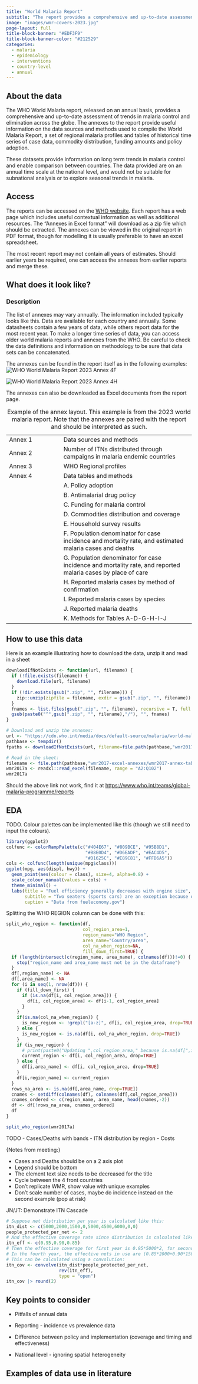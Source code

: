 ```yaml
---
title: "World Malaria Report"
subtitle: "The report provides a comprehensive and up-to-date assessment of trends in malaria control and elimination across the globe."
image: "images/wmr-covers-2023.jpg"
page-layout: full
title-block-banner: "#EDF3F9"
title-block-banner-color: "#212529"
categories:
  - malaria
  - epidemiology
  - interventions
  - country-level
  - annual
---
```


## About the data

The WHO World Malaria report, released on an annual basis, provides a comprehensive and up-to-date assessment of trends in malaria control and elimination across the globe. The annexes to the report provide useful information on the data sources and methods used to compile the World Malaria Report, a set of regional malaria profiles and tables of historical time series of case data, commodity distribution, funding amounts and policy adoption.

These datasets provide information on long term trends in malaria control and enable comparison between countries. The data provided are on an annual time scale at the national level, and would not be suitable for subnational analysis or to explore seasonal trends in malaria.

## Access

The reports can be accessed on the [WHO website](https://www.who.int/teams/global-malaria-programme/reports). Each report has a web page which includes useful contextual information as well as additional resources. The “Annexes in Excel format” will download as a zip file which should be extracted. The annexes can be viewed in the original report in PDF format, though for modelling it is usually preferable to have an excel spreadsheet.

The most recent report may not contain all years of estimates. Should earlier years be required, one can access the annexes from earlier reports and merge these.

## What does it look like?

### Description

The list of annexes may vary annually. The information included typically looks like this. Data are available for each country and annually. Some datasheets contain a few years of data, while others report data for the most recent year. To make a longer time series of data, you can access older world malaria reports and annexes from the WHO. Be careful to check the data definitions and information on methodology to be sure that data sets can be concatenated.

The annexes can be found in the report itself as in the following examples: ![](images/annex4F.png "WHO World Malaria Report 2023 Annex 4F")

![](images/annex4H.png "WHO World Malaria Report 2023 Annex 4H")

The annexes can also be downloaded as Excel documents from the report page.

|         |                                                                                                              |
|---------------------|---------------------------------------------------|
| Annex 1 | Data sources and methods                                                                                     |
| Annex 2 | Number of ITNs distributed through campaigns in malaria endemic countries                                    |
| Annex 3 | WHO Regional profiles                                                                                        |
| Annex 4 | Data tables and methods                                                                                      |
|         | A. Policy adoption                                                                                           |
|         | B. Antimalarial drug policy                                                                                  |
|         | C. Funding for malaria control                                                                               |
|         | D. Commodities distribution and coverage                                                                     |
|         | E. Household survey results                                                                                  |
|         | F. Population denominator for case incidence and mortality rate, and estimated malaria cases and deaths      |
|         | G. Population denominator for case incidence and mortality rate, and reported malaria cases by place of care |
|         | H. Reported malaria cases by method of confirmation                                                          |
|         | I. Reported malaria cases by species                                                                         |
|         | J. Reported malaria deaths                                                                                   |
|         | K. Methods for Tables A-D-G-H-I-J                                                                            |

: Example of the annex layout. This example is from the 2023 world malaria report. Note that the annexes are paired with the report and should be interpreted as such.

## How to use this data

Here is an example illustrating how to download the data, unzip it and read in a sheet

```r
downloadIfNotExists <- function(url, filename) {
  if (!file.exists(filename)) {
    download.file(url, filename)
  }
  if (!dir.exists(gsub(".zip", "", filename))) {
    zip::unzip(zipfile = filename, exdir = gsub(".zip", "", filename))
  }
  fnames <- list.files(gsub(".zip", "", filename), recursive = T, full.names = T)
  gsub(paste0("^",gsub(".zip", "", filename),"/"), "", fnames)
}

# Download and unzip the annexes:
url <- "https://cdn.who.int/media/docs/default-source/malaria/world-malaria-reports/wmr2017-excel-annexes.zip"
pathbase <- tempdir()
fpaths <- downloadIfNotExists(url, filename=file.path(pathbase,"wmr2017-excel-annexes.zip"))

# Read in the sheet:
filename <- file.path(pathbase,"wmr2017-excel-annexes/wmr2017-annex-table-a.xls")
wmr2017a <- readxl::read_excel(filename, range = "A2:Q102")
wmr2017a
```

::: callout-warning
Should the above link not work, find it at <https://www.who.int/teams/global-malaria-programme/reports>
:::

## EDA

TODO. Colour palettes can be implemented like this (though we still need to input the colours).

```r
library(ggplot2)
colfunc <- colorRampPalette(c("#404E67", "#809BCE", "#95B8D1",
                              "#B8E0D4", "#D6EADF", "#EAC4D5",
                              "#D1625C", "#E89C81", "#FFD6A5"))
cols <- colfunc(length(unique(mpg$class)))
ggplot(mpg, aes(displ, hwy)) +
  geom_point(aes(colour = class), size=4, alpha=0.8) +
  scale_colour_manual(values = cols) +
  theme_minimal() +
  labs(title = "Fuel efficiency generally decreases with engine size",
       subtitle = "Two seaters (sports cars) are an exception because of their light weight",
       caption = "Data from fueleconomy.gov")
```

Splitting the WHO REGION column can be done with this:

```r
split_who_region <- function(df,
                             col_region_area=1,
                             region_name="WHO Region",
                             area_name="Country/area",
                             col_na_when_region=NA,
                             fill_down_first=TRUE) {
  if (length(intersect(c(region_name, area_name), colnames(df)))!=0) {
    stop("region_name and area_name must not be in the dataframe")
  }
  df[,region_name] <- NA
  df[,area_name] <- NA
  for (i in seq(1, nrow(df))) {
    if (fill_down_first) {
      if (is.na(df[i, col_region_area])) {
        df[i, col_region_area] <- df[i-1, col_region_area]
      }
    }
    if(is.na(col_na_when_region)) {
      is_new_region <- !grepl("[a-z]", df[i, col_region_area, drop=TRUE])
    } else {
      is_new_region <- is.na(df[i, col_na_when_region, drop=TRUE])
    }
    if (is_new_region) {
      # print(paste0("Updating ",col_region_area," because is.na(df[",i,",",col_na_when_region,"])"))
      current_region <- df[i, col_region_area, drop=TRUE]
    } else {
      df[i,area_name] <- df[i, col_region_area, drop=TRUE]
    }
    df[i,region_name] <- current_region
  }
  rows_na_area <- is.na(df[,area_name, drop=TRUE])
  cnames <- setdiff(colnames(df), colnames(df[,col_region_area]))
  cnames_ordered <- c(region_name, area_name, head(cnames,-2))
  df <- df[!rows_na_area, cnames_ordered]
  df
}

split_who_region(wmr2017a)
```

{TODO:}

-   Cases/Deaths with bands
-   ITN distribution by region
-   Costs

{Notes from meeting:}

-   Cases and Deaths should be on a 2 axis plot
-   Legend should be bottom
-   The element text size needs to be decreased for the title
-   Cycle between the 4 front countries
-   Don't replicate WMR, show value with unique examples
-   Don't scale number of cases, maybe do incidence instead on the second example (pop at risk)

JN/JT: Demonstrate ITN Cascade

```r
# Suppose net distribution per year is calculated like this:
itn_dist <- c(5000,2000,1500,0,5000,4500,6000,0,0)
people_protected_per_net <- 2
# And the effective coverage rate since distribution is calculated like this:
itn_eff <- c(0.95,0.90,0.85)
# Then the effective coverage for first year is 0.95*5000*2, for second year is (0.90*5000+0.95*2000)*2, then third year is (0.85*5000+0.90*2000+0.95*1500)*2, after which the 5000 nets distributed initially are no longer considered in use.
# In the fourth year, the effective nets in use are (0.85*2000+0.90*1500+0*0.95)*2, and so on.
# This can be calculated using a convolution:
itn_cov <- convolve(itn_dist*people_protected_per_net,
                    rev(itn_eff),
                    type = "open")
itn_cov |> round(2)
```

## Key points to consider

-   Pitfalls of annual data

-   Reporting - incidence vs prevalence data

-   Difference between policy and implementation (coverage and timing and effectiveness)

-   National level - ignoring spatial heterogeneity

## Examples of data use in literature
